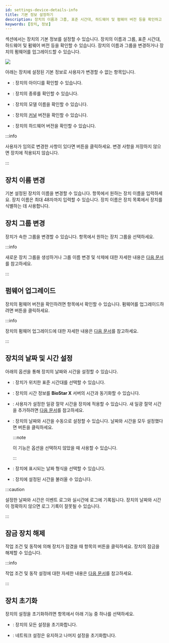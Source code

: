 ```yaml
---
id: settings-device-details-info
title: 기본 정보 설정하기
description: 장치의 이름과 그룹, 표준 시간대, 하드웨어 및 펌웨어 버전 등을 확인하고 설정하는 방법을 안내합니다.
keywords: [장치, 정보]
---
```


<Cmd sid='device.info.information' product='2' /> 섹션에서는 장치의 기본 정보를 설정할 수 있습니다. 장치의 이름과 그룹, 표준 시간대, 하드웨어 및 펌웨어 버전 등을 확인할 수 있습니다. 장치의 이름과 그룹을 변경하거나 장치의 펌웨어를 업그레이드할 수 있습니다.

<Image src='/img/biostarx-setting-device-edit-info.png' />

아래는 장치에 설정된 기본 정보로 사용자가 변경할 수 없는 항목입니다.

* <Cmd sid='device.info.deviceId' product='2' />: 장치의 아이디를 확인할 수 있습니다.

* <Cmd sid='device.info.deviceType' product='2' />: 장치의 종류를 확인할 수 있습니다.

* <Cmd sid='device.info.productName' product='2' />: 장치의 모델 이름을 확인할 수 있습니다.

* <Cmd sid='device.info.kernelVersion' product='2' />: 장치의 [커널](../../reference/glossary#kernel) 버전을 확인할 수 있습니다.

* <Cmd sid='device.info.hwVersion' product='2' />: 장치의 하드웨어 버전을 확인할 수 있습니다.

:::info

사용자가 임의로 변경한 사항이 있다면 <Cmd sid='button.apply' product='2' /> 버튼을 클릭하세요. 변경 사항을 저장하지 않으면 장치에 적용되지 않습니다.

:::

## 장치 이름 변경

기본 설정된 장치의 이름을 변경할 수 있습니다. <Cmd sid='device.info.name' product='2' /> 항목에서 원하는 장치 이름을 입력하세요. 장치 이름은 최대 48자까지 입력할 수 있습니다. 장치 이름은 장치 목록에서 장치를 식별하는 데 사용합니다.

## 장치 그룹 변경

장치가 속한 그룹을 변경할 수 있습니다. <Cmd sid='device.info.group' product='2' /> 항목에서 원하는 장치 그룹을 선택하세요.

:::info

새로운 장치 그룹을 생성하거나 그룹 이름 변경 및 삭제에 대한 자세한 내용은 [다음 문서](settings-manage-device-group)를 참고하세요.

:::

## 펌웨어 업그레이드

장치의 펌웨어 버전을 확인하려면 <Cmd sid='device.info.firmwareVersion' product='2' /> 항목에서 확인할 수 있습니다. 펌웨어를 업그레이드하려면 <Cmd sid='button.firmwareUpgrade' product='2' /> 버튼을 클릭하세요.

:::info

장치의 펌웨어 업그레이드에 대한 자세한 내용은 [다음 문서](settings-device-upgrade-firmware)를 참고하세요.

:::


## 장치의 날짜 및 시간 설정

아래의 옵션을 통해 장치의 날짜와 시간을 설정할 수 있습니다. 

* <Cmd sid='device.info.timeZone' product='2' />: 장치가 위치한 표준 시간대를 선택할 수 있습니다.

* <Cmd sid='device.info.timeSync' product='2' />: 장치의 시간 정보를 **BioStar X** 서버의 시간과 동기화할 수 있습니다.

* <Cmd sid='common.dst' product='2' />: 사용자가 설정한 일광 절약 시간을 장치에 적용할 수 있습니다. 새 일광 절약 시간을 추가하려면 [다음 문서](settings-system-daylight-saving-time)를 참고하세요.

* <Cmd sid='device.info.date' product='2' />: 장치의 날짜와 시간을 수동으로 설정할 수 있습니다. 날짜와 시간을 모두 설정했다면 <Cmd sid='device.info.setTime' product='2' /> 버튼을 클릭하세요.

  :::note

  이 기능은 <Cmd sid='device.info.timeSync' product='2' /> 옵션을 선택하지 않았을 때 사용할 수 있습니다.

  :::

* <Cmd sid='common.dateFormat' product='2' />: 장치에 표시되는 날짜 형식을 선택할 수 있습니다.

* <Cmd sid='device.info.getTime' product='2' />: 장치에 설정된 시간을 불러올 수 있습니다.

:::caution

설정한 날짜와 시간은 이벤트 로그와 실시간에 로그에 기록됩니다. 장치의 날짜와 시간이 정확하지 않으면 로그 기록이 잘못될 수 있습니다.

:::


## 잠금 장치 해제

작업 조건 및 동작에 의해 장치가 잠겼을 때 <Cmd sid='device.info.locked' product='2' /> 항목의 <Cmd sid='device.info.unlock' product='2' /> 버튼을 클릭하세요. 장치의 잠금을 해제할 수 있습니다.

:::info

작업 조건 및 동작 설정에 대한 자세한 내용은 [다음 문서](settings-triger-and-action)를 참고하세요.

:::


## 장치 초기화

장치의 설정을 초기화하려면 <Cmd sid='device.info.factoryDefault' product='2' /> 항목에서 아래 기능 중 하나를 선택하세요.

* <Cmd sid='device.info.reset' product='2' />: 장치의 모든 설정을 초기화합니다.

* <Cmd sid='device.info.reset.withoutNetwork' product='2' />: 네트워크 설정은 유지하고 나머지 설정을 초기화합니다.